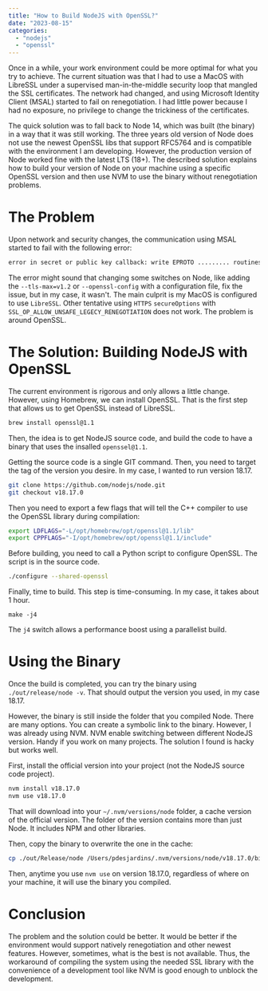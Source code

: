```yaml
---
title: "How to Build NodeJS with OpenSSL?"
date: "2023-08-15"
categories:
  - "nodejs"
  - "openssl"
---
```


Once in a while, your work environment could be more optimal for what you try to achieve. The current situation was that I had to use a MacOS with LibreSSL under a supervised man-in-the-middle security loop that mangled the SSL certificates. The network had changed, and using Microsoft Identity Client (MSAL) started to fail on renegotiation. I had little power because I had no exposure, no privilege to change the trickiness of the certificates.

The quick solution was to fall back to Node 14, which was built (the binary) in a way that it was still working. The three years old version of Node does not use the newest OpenSSL libs that support RFC5764 and is compatible with the environment I am developing. However, the production version of Node worked fine with the latest LTS (18+). The described solution explains how to build your version of Node on your machine using a specific OpenSSL version and then use NVM to use the binary without renegotiation problems.

# The Problem
Upon network and security changes, the communication using MSAL started to fail with the following error:

```sh
error in secret or public key callback: write EPROTO ......... routines:final_renegotiate:unsafe legacy renegociation disabled.
```

The error might sound that changing some switches on Node, like adding the `--tls-max=v1.2` or `--openssl-config` with a configuration file, fix the issue, but in my case, it wasn't. The main culprit is my MacOS is configured to use `LibreSSL`. Other tentative using `HTTPS` `secureOptions` with `SSL_OP_ALLOW_UNSAFE_LEGECY_RENEGOTIATION` does not work. The problem is around OpenSSL.

# The Solution: Building NodeJS with OpenSSL
The current environment is rigorous and only allows a little change. However, using Homebrew, we can install OpenSSL. That is the first step that allows us to get OpenSSL instead of LibreSSL.

```sh
brew install openssl@1.1
```

Then, the idea is to get NodeJS source code, and build the code to have a binary that uses the insalled `openssel@1.1`.

Getting the source code is a single GIT command. Then, you need to target the tag of the version you desire. In my case, I wanted to run version 18.17.

```sh
git clone https://github.com/nodejs/node.git
git checkout v18.17.0
```

Then you need to export a few flags that will tell the C++ compiler to use the OpenSSL library during compilation:

```sh
export LDFLAGS="-L/opt/homebrew/opt/openssl@1.1/lib"
export CPPFLAGS="-I/opt/homebrew/opt/openssl@1.1/include"
```

Before building, you need to call a Python script to configure OpenSSL. The script is in the source code.

```sh
./configure --shared-openssl
```

Finally, time to build. This step is time-consuming. In my case, it takes about 1 hour.

```
make -j4
```
The `j4` switch allows a performance boost using a parallelist build.

# Using the Binary
Once the build is completed, you can try the binary using `./out/release/node -v`. That should output the version you used, in my case 18.17.

However, the binary is still inside the folder that you compiled Node. There are many options. You can create a symbolic link to the binary. However, I was already using NVM. NVM enable switching between different NodeJS version. Handy if you work on many projects. The solution I found is hacky but works well.

First, install the official version into your project (not the NodeJS source code project).

```sh
nvm install v18.17.0
nvm use v18.17.0
```
That will download into your `~/.nvm/versions/node` folder, a cache version of the official version. The folder of the version contains more than just Node. It includes NPM and other libraries.

Then, copy the binary to overwrite the one in the cache:

```sh
cp ./out/Release/node /Users/pdesjardins/.nvm/versions/node/v18.17.0/bin/node
```

Then, anytime you use `nvm use` on version 18.17.0, regardless of where on your machine, it will use the binary you compiled.

# Conclusion
The problem and the solution could be better. It would be better if the environment would support natively renegotiation and other newest features. However, sometimes, what is the best is not available. Thus, the workaround of compiling the system using the needed SSL library with the convenience of a development tool like NVM is good enough to unblock the development.
